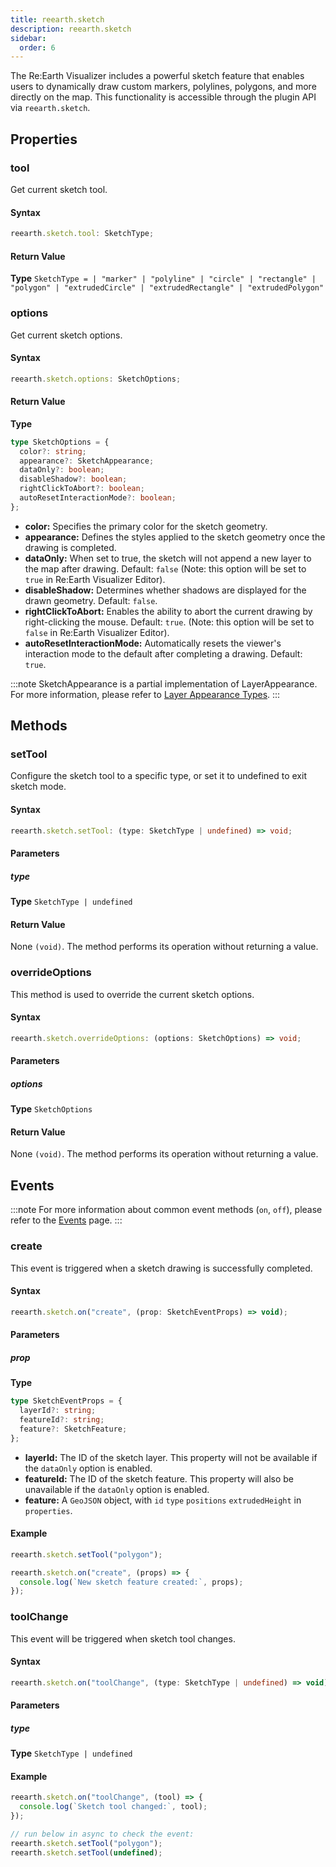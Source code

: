 ```yaml
---
title: reearth.sketch
description: reearth.sketch
sidebar:
  order: 6
---
```



The Re:Earth Visualizer includes a powerful sketch feature that enables users to dynamically draw custom markers, polylines, polygons, and more directly on the map. This functionality is accessible through the plugin API via `reearth.sketch`.

## Properties

### tool

Get current sketch tool.

#### Syntax

```ts
reearth.sketch.tool: SketchType;
```

#### Return Value

**Type** `SketchType =
  | "marker"
  | "polyline"
  | "circle"
  | "rectangle"
  | "polygon"
  | "extrudedCircle"
  | "extrudedRectangle"
  | "extrudedPolygon"`

### options

Get current sketch options.

#### Syntax

```ts
reearth.sketch.options: SketchOptions;
```

#### Return Value

**Type**

```ts
type SketchOptions = {
  color?: string;
  appearance?: SketchAppearance;
  dataOnly?: boolean;
  disableShadow?: boolean;
  rightClickToAbort?: boolean;
  autoResetInteractionMode?: boolean;
};
```

- **color:** Specifies the primary color for the sketch geometry.
- **appearance:** Defines the styles applied to the sketch geometry once the drawing is completed.
- **dataOnly:** When set to true, the sketch will not append a new layer to the map after drawing. Default: `false` (Note: this option will be set to `true` in Re:Earth Visualizer Editor).
- **disableShadow:** Determines whether shadows are displayed for the drawn geometry. Default: `false`.
- **rightClickToAbort:** Enables the ability to abort the current drawing by right-clicking the mouse. Default: `true`. (Note: this option will be set to `false` in Re:Earth Visualizer Editor).
- **autoResetInteractionMode:** Automatically resets the viewer's interaction mode to the default after completing a drawing. Default: `true`.

:::note
SketchAppearance is a partial implementation of LayerAppearance. For more information, please refer to [Layer Appearance Types](/plugin-api/layers/#layer-appearance-types).
:::

## Methods

### setTool

Configure the sketch tool to a specific type, or set it to undefined to exit sketch mode.

#### Syntax

```ts
reearth.sketch.setTool: (type: SketchType | undefined) => void;
```

#### Parameters

##### type

**Type** `SketchType | undefined`

#### Return Value

None `(void)`. The method performs its operation without returning a value.

### overrideOptions

This method is used to override the current sketch options.

#### Syntax

```ts
reearth.sketch.overrideOptions: (options: SketchOptions) => void;
```

#### Parameters

##### options

**Type** `SketchOptions`

#### Return Value

None `(void)`. The method performs its operation without returning a value.

## Events

:::note
For more information about common event methods (`on`, `off`), please refer to the [Events](/plugin-api/events) page.
:::

### create

This event is triggered when a sketch drawing is successfully completed.

#### Syntax

```ts
reearth.sketch.on("create", (prop: SketchEventProps) => void);
```

#### Parameters

##### prop

**Type**

```ts
type SketchEventProps = {
  layerId?: string;
  featureId?: string;
  feature?: SketchFeature;
};
```

- **layerId:** The ID of the sketch layer. This property will not be available if the `dataOnly` option is enabled.
- **featureId:** The ID of the sketch feature. This property will also be unavailable if the `dataOnly` option is enabled.
- **feature:** A `GeoJSON` object, with `id` `type` `positions` `extrudedHeight` in `properties`.

#### Example

```ts
reearth.sketch.setTool("polygon");

reearth.sketch.on("create", (props) => {
  console.log(`New sketch feature created:`, props);
});
```

### toolChange

This event will be triggered when sketch tool changes.

#### Syntax

```ts
reearth.sketch.on("toolChange", (type: SketchType | undefined) => void);
```

#### Parameters

##### type

**Type** `SketchType | undefined`

#### Example

```ts
reearth.sketch.on("toolChange", (tool) => {
  console.log(`Sketch tool changed:`, tool);
});

// run below in async to check the event:
reearth.sketch.setTool("polygon");
reearth.sketch.setTool(undefined);
```

